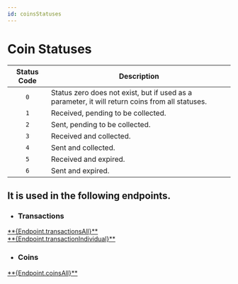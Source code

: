 ```yaml
---
id: coinsStatuses
---
```



# Coin Statuses


| **Status Code** | **Description**                                                                 |
|:---------------:|---------------------------------------------------------------------------------|
| `0`             | Status zero does not exist, but if used as a parameter, it will return coins from all statuses. |
| `1`             | Received, pending to be collected.                                             |
| `2`             | Sent, pending to be collected.                                                 |
| `3`             | Received and collected.                                                        |
| `4`             | Sent and collected.                                                            |
| `5`             | Received and expired.                                                          |
| `6`             | Sent and expired.                                                              |


## It is used in the following endpoints.

- ### Transactions

<div className="endpoint-list">

   <div className="highlight-box get">
    <HttpMethodTag method={'GET'} /> <a href={`./${Paths.transactionsAll}`}>**{Endpoint.transactionsAll}**</a>
  </div>
  <div className="highlight-box get">
    <HttpMethodTag method={'GET'} /> <a href={`./${Paths.transactionIndividual}`}>**{Endpoint.transactionIndividual}**</a>
  </div>

</div>

- ### Coins

<div className="endpoint-list">

 <div className="highlight-box get">
    <HttpMethodTag method={'GET'} /> <a href={`./${Paths.coinsAll}`}>**{Endpoint.coinsAll}**</a>
  </div>
 

</div>